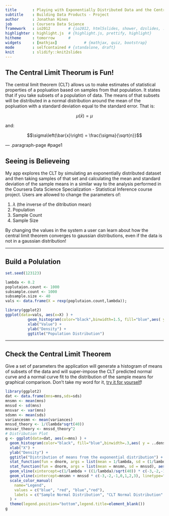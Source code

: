 ```yaml
---
title       : Playing with Exponentially Distributed Data and the Central Limit Theorem
subtitle    : Building Data Products - Project
author      : Jonathan Hines
job         : Coursera Data Science
framework   : io2012        # {io2012, html5slides, shower, dzslides, ...}
highlighter : highlight.js  # {highlight.js, prettify, highlight}
hitheme     : tomorrow      # 
widgets     : [mathjax]            # {mathjax, quiz, bootstrap}
mode        : selfcontained # {standalone, draft}
knit        : slidify::knit2slides
---
```


## The Central Limit Theorum is Fun!

The central limit theorem (CLT) allows us to make estimates of statistical properties
of a popluation based on samples from that population.  It states that if you take
subsets of a population of data.  The means of that subsets will be distributed in
a normal distribution around the mean of the popluation with a standard deviation
equal to the standard error.  That is:

$$\mu\left(\bar{x}\right) = \mu$$

and:

$$\sigma\left(\bar{x}\right) = \frac{\sigma}{\sqrt{n}}$$


--- .paragraph-page #page1 

## Seeing is Believeing

My app explores the CLT by simulating an exponentially distributed dataset and then
taking samples of that set and calculating the mean and standard deviation of the
sample means in a similar way to the analysis performed in the Coursera Data Science
Specialization - Statistical Inference course project.  Users are allowed to change
the parameters of:

1. $\lambda$ (the inverse of the ditribution mean)
2. Population
3. Sample Count
4. Sample Size

By changing the values in the system a user can learn about how the central limit
theorem converges to gaussian distributions, even if the data is not in a gaussian 
distribution!

--- 

## Build a Polulation

```r
set.seed(123123)
```
```r
lambda <- 0.2
poplutaion.count <- 1000
subsample.count <- 1000
subsample.size <- 40
vals <- data.frame(X = rexp(poplutaion.count,lambda));
```

```r
library(ggplot2)
ggplot(data=vals, aes(x=X) ) +
          geom_histogram(color="black",binwidth=1.5, fill="blue",aes( y = ..density..), alpha = .2) +
          xlab("Value") +
          ylab("Density") +
          ggtitle("Population Distribution")
```

--- 

## Check the Central Limit Theorem

Give a set of parameters the application will generate a histogram of means of 
subsets of the data and will super-impose the CLT predicted normal curve and a 
normal curve fit to the distribution of the sample means for graphical comparison.
Don't take my word for it, [try it for yourself](https://jonathanhines-coursera.shinyapps.io/project/)!

```r
library(ggplot2)
dat <- data.frame(mns=mns,sds=sds)
mnsmn <- mean(mns)
mnssd <- sd(mns)
mnsvar <- var(mns)
sdsmn <- mean(sds)
variancesmn <- mean(variances)
mnssd_theory <- 1/(lambda*sqrt(40))
mnsvar_theory <- mnssd_theory^2
# Distribution Plot
g <- ggplot(data=dat, aes(x=mns) ) +
  geom_histogram(color="black", fill="blue",binwidth=.3,aes( y = ..density..), alpha = .2) +
  xlab("X") +
  ylab("Density") +
  ggtitle("Distribution of means from the exponential distribution") +
  stat_function(fun = dnorm, args = list(mean = 1/lambda, sd = (1/lambda)/sqrt(40)),aes(color="red")) +
  stat_function(fun = dnorm, args = list(mean = mnsmn, sd = mnssd), aes(color="blue")) +
  geom_vline(xintercept=c(1/lambda + ((1/lambda)/sqrt(40)) * c(-3,-2,-1,0,1,2,3)), linetype="dashed", color="red") +
  geom_vline(xintercept=mnsmn + mnssd * c(-3,-2,-1,0,1,2,3), linetype="dashed", color="blue") +
  scale_color_manual(
    name="Legend", 
    values = c("blue", "red", "blue","red"), 
    labels = c("Sample Normal Distribution", "CLT Normal Distribution" )
  ) + 
  theme(legend.position="bottom",legend.title=element_blank())
g
```
